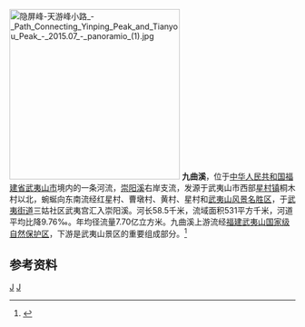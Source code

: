 [[File:隐屏峰-天游峰小路_-_Path_Connecting_Yinping_Peak_and_Tianyou_Peak_-_2015.07_-_panoramio_(1).jpg|300px]]
'''九曲溪'''，位于[[中华人民共和国|中华人民共和国]][[福建省|福建省]][[武夷山市|武夷山市]]境内的一条河流，[[崇阳溪|崇阳溪]]右岸支流，发源于武夷山市西部[[星村镇_(武夷山市)|星村镇]]桐木村以北，蜿蜒向东南流经红星村、曹墩村、黄村、星村和[[武夷山风景名胜区|武夷山风景名胜区]]，于[[武夷街道|武夷街道]]三姑社区武夷宫汇入崇阳溪。河长58.5千米，流域面积531平方千米，河道平均比降9.76‰。年均径流量7.70亿立方米。九曲溪上游流经[[福建武夷山国家级自然保护区|福建武夷山国家级自然保护区]]，下游是武夷山景区的重要组成部分。<ref name="中国河湖大典">{{cite book zh |author=《[[中国河湖大典|中国河湖大典]]》编纂委员会 |title=《中国河湖大典·东南诸河、台湾卷》 |format=M |edition=1 |location=北京 |publisher=中国水利水电出版社 |date=2014年12月 |pages=86页 |id= ISBN 978-7-5170-2765-2}}</ref>

==参考资料==
{{reflist}}
{{China-river-stub}}
[[Category:福建河流|J]]
[[Category:闽江|J]]